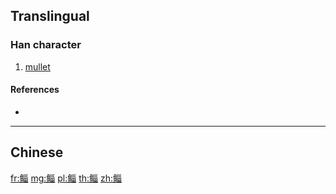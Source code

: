 {{character info/new}}
{{also|鯔}}
==Translingual==

===Han character===
{{Han char|rn=195|rad=鱼|as=08|sn=16|four=|canj=NMVVW}}

# [[mullet]]

====References====
* {{Han ref|kx=1480.511|hdz=74699.140|uh=9CBB|ud=40123}}

----

==Chinese==
{{zh-see|鯔}}

[[fr:鲻]]
[[mg:鲻]]
[[pl:鲻]]
[[th:鲻]]
[[zh:鲻]]